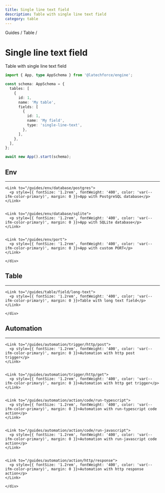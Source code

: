 ```yaml
---
title: Single line text field
description: Table with single line text field
category: table
---
```




<div style={{ display: 'flex', alignItems: 'center', gap: '0.5rem', marginBottom: '1rem', fontSize: '0.9rem', color: 'var(--ifm-color-emphasis-600)' }}>
  <Link to="/guides">Guides</Link>
  <span>/</span>
  <Link to="/guides#table">Table</Link>
  <span>/</span>
</div>
  

# Single line text field

Table with single line text field

```typescript
import { App, type AppSchema } from '@latechforce/engine';

const schema: AppSchema = {
  tables: [
    {
      id: 1,
      name: 'My table',
      fields: [
        {
          id: 1,
          name: 'My field',
          type: 'single-line-text',
        },
      ],
    },
  ],
};

await new App().start(schema);
```

<div style={{ display: 'flex', flexDirection: 'column', gap: '2rem', marginTop: '120px' }}>

  <div>
    <h2 id="env">Env</h2>
    <hr style={{ 
      margin: '0.5rem 0',
      border: 'none',
      borderTop: '1px solid var(--ifm-color-emphasis-200)'
    }} />
    <div>
      
    <Link to="/guides/env/database/postgres">
      <p style={{ fontSize: '1.2rem', fontWeight: '400', color: 'var(--ifm-color-primary)', margin: 0 }}>App with PostgreSQL database</p>
    </Link>
  

    <Link to="/guides/env/database/sqlite">
      <p style={{ fontSize: '1.2rem', fontWeight: '400', color: 'var(--ifm-color-primary)', margin: 0 }}>App with SQLite database</p>
    </Link>
  

    <Link to="/guides/env/port">
      <p style={{ fontSize: '1.2rem', fontWeight: '400', color: 'var(--ifm-color-primary)', margin: 0 }}>App with custom PORT</p>
    </Link>
  
    </div>
  </div>
  

  <div>
    <h2 id="table">Table</h2>
    <hr style={{ 
      margin: '0.5rem 0',
      border: 'none',
      borderTop: '1px solid var(--ifm-color-emphasis-200)'
    }} />
    <div>
      
    <Link to="/guides/table/field/long-text">
      <p style={{ fontSize: '1.2rem', fontWeight: '400', color: 'var(--ifm-color-primary)', margin: 0 }}>Table with long text field</p>
    </Link>
  
    </div>
  </div>
  

  <div>
    <h2 id="automation">Automation</h2>
    <hr style={{ 
      margin: '0.5rem 0',
      border: 'none',
      borderTop: '1px solid var(--ifm-color-emphasis-200)'
    }} />
    <div>
      
    <Link to="/guides/automation/trigger/http/post">
      <p style={{ fontSize: '1.2rem', fontWeight: '400', color: 'var(--ifm-color-primary)', margin: 0 }}>Automation with http post trigger</p>
    </Link>
  

    <Link to="/guides/automation/trigger/http/get">
      <p style={{ fontSize: '1.2rem', fontWeight: '400', color: 'var(--ifm-color-primary)', margin: 0 }}>Automation with http get trigger</p>
    </Link>
  

    <Link to="/guides/automation/action/code/run-typescript">
      <p style={{ fontSize: '1.2rem', fontWeight: '400', color: 'var(--ifm-color-primary)', margin: 0 }}>Automation with run-typescript code action</p>
    </Link>
  

    <Link to="/guides/automation/action/code/run-javascript">
      <p style={{ fontSize: '1.2rem', fontWeight: '400', color: 'var(--ifm-color-primary)', margin: 0 }}>Automation with run-javascript code action</p>
    </Link>
  

    <Link to="/guides/automation/action/http/response">
      <p style={{ fontSize: '1.2rem', fontWeight: '400', color: 'var(--ifm-color-primary)', margin: 0 }}>Automation with http response action</p>
    </Link>
  
    </div>
  </div>
  
</div>
